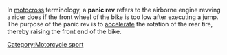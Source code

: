 In [[motocross]] terminology, a '''panic rev''' refers to the airborne engine revving a rider does if the front wheel of the bike is too low after executing a jump. The purpose of the panic rev is to [[accelerate]] the rotation of the rear tire, thereby raising the front end of the bike.

{{unreferenced|date=September 2007}} 
{{Importance|date=September 2007}}
[[Category:Motorcycle sport]]

{{motorsport-stub}}